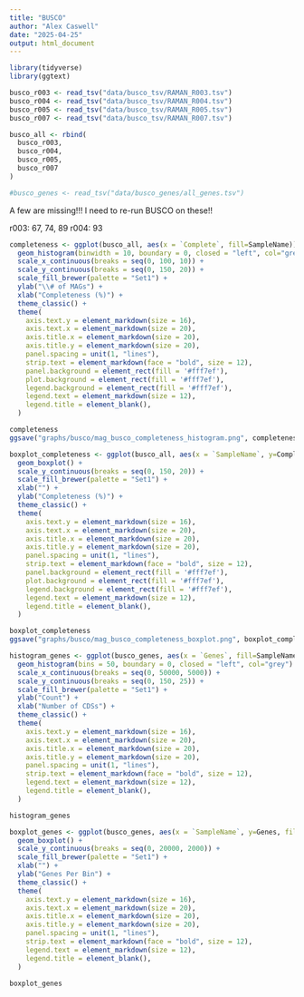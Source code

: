 ```yaml
---
title: "BUSCO"
author: "Alex Caswell"
date: "2025-04-25"
output: html_document
---
```


```r

library(tidyverse)
library(ggtext)

```

```r

busco_r003 <- read_tsv("data/busco_tsv/RAMAN_R003.tsv")
busco_r004 <- read_tsv("data/busco_tsv/RAMAN_R004.tsv")
busco_r005 <- read_tsv("data/busco_tsv/RAMAN_R005.tsv")
busco_r007 <- read_tsv("data/busco_tsv/RAMAN_R007.tsv")

busco_all <- rbind(
  busco_r003,
  busco_r004,
  busco_r005,
  busco_r007
)

#busco_genes <- read_tsv("data/busco_genes/all_genes.tsv")

```

A few are missing!!! I need to re-run BUSCO on these!!

r003: 67, 74, 89
r004: 93

```r

completeness <- ggplot(busco_all, aes(x = `Complete`, fill=SampleName)) +
  geom_histogram(binwidth = 10, boundary = 0, closed = "left", col="grey") + 
  scale_x_continuous(breaks = seq(0, 100, 10)) +
  scale_y_continuous(breaks = seq(0, 150, 20)) + 
  scale_fill_brewer(palette = "Set1") + 
  ylab("\\# of MAGs") +
  xlab("Completeness (%)") +
  theme_classic() +
  theme(
    axis.text.y = element_markdown(size = 16),
    axis.text.x = element_markdown(size = 20),
    axis.title.x = element_markdown(size = 20),
    axis.title.y = element_markdown(size = 20),
    panel.spacing = unit(1, "lines"),
    strip.text = element_markdown(face = "bold", size = 12),
    panel.background = element_rect(fill = '#fff7ef'),
    plot.background = element_rect(fill = '#fff7ef'),
    legend.background = element_rect(fill = '#fff7ef'),
    legend.text = element_markdown(size = 12),
    legend.title = element_blank(),
  )

completeness
ggsave("graphs/busco/mag_busco_completeness_histogram.png", completeness)

```

```r

boxplot_completeness <- ggplot(busco_all, aes(x = `SampleName`, y=Complete, fill=SampleName)) +
  geom_boxplot() + 
  scale_y_continuous(breaks = seq(0, 150, 20)) + 
  scale_fill_brewer(palette = "Set1") + 
  xlab("") +
  ylab("Completeness (%)") +
  theme_classic() +
  theme(
    axis.text.y = element_markdown(size = 16),
    axis.text.x = element_markdown(size = 20),
    axis.title.x = element_markdown(size = 20),
    axis.title.y = element_markdown(size = 20),
    panel.spacing = unit(1, "lines"),
    strip.text = element_markdown(face = "bold", size = 12),
    panel.background = element_rect(fill = '#fff7ef'),
    plot.background = element_rect(fill = '#fff7ef'),
    legend.background = element_rect(fill = '#fff7ef'),
    legend.text = element_markdown(size = 12),
    legend.title = element_blank(),
  )

boxplot_completeness
ggsave("graphs/busco/mag_busco_completeness_boxplot.png", boxplot_completeness)

```

```r

histogram_genes <- ggplot(busco_genes, aes(x = `Genes`, fill=SampleName)) +
  geom_histogram(bins = 50, boundary = 0, closed = "left", col="grey") + 
  scale_x_continuous(breaks = seq(0, 50000, 5000)) +
  scale_y_continuous(breaks = seq(0, 150, 25)) + 
  scale_fill_brewer(palette = "Set1") + 
  ylab("Count") +
  xlab("Number of CDSs") +
  theme_classic() +
  theme(
    axis.text.y = element_markdown(size = 16),
    axis.text.x = element_markdown(size = 20),
    axis.title.x = element_markdown(size = 20),
    axis.title.y = element_markdown(size = 20),
    panel.spacing = unit(1, "lines"),
    strip.text = element_markdown(face = "bold", size = 12),
    legend.text = element_markdown(size = 12),
    legend.title = element_blank(),
  )

histogram_genes

```


```r

boxplot_genes <- ggplot(busco_genes, aes(x = `SampleName`, y=Genes, fill=SampleName)) +
  geom_boxplot() + 
  scale_y_continuous(breaks = seq(0, 20000, 2000)) + 
  scale_fill_brewer(palette = "Set1") + 
  xlab("") +
  ylab("Genes Per Bin") +
  theme_classic() +
  theme(
    axis.text.y = element_markdown(size = 16),
    axis.text.x = element_markdown(size = 20),
    axis.title.x = element_markdown(size = 20),
    axis.title.y = element_markdown(size = 20),
    panel.spacing = unit(1, "lines"),
    strip.text = element_markdown(face = "bold", size = 12),
    legend.text = element_markdown(size = 12),
    legend.title = element_blank(),
  )

boxplot_genes

```
